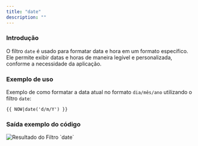 ```yaml
---
title: "date"
description: ""
---
```


### Introdução

O filtro `date` é usado para formatar data e hora em um formato específico. Ele permite exibir datas e horas de maneira legível e personalizada, conforme a necessidade da aplicação.

### Exemplo de uso

Exemplo de como formatar a data atual no formato `dia/mês/ano` utilizando o filtro `date`:

```twig
{{ NOW|date('d/m/Y') }}
```

### Saída exemplo do código

<img src="/date.png" alt="Resultado do Filtro `date`" />
